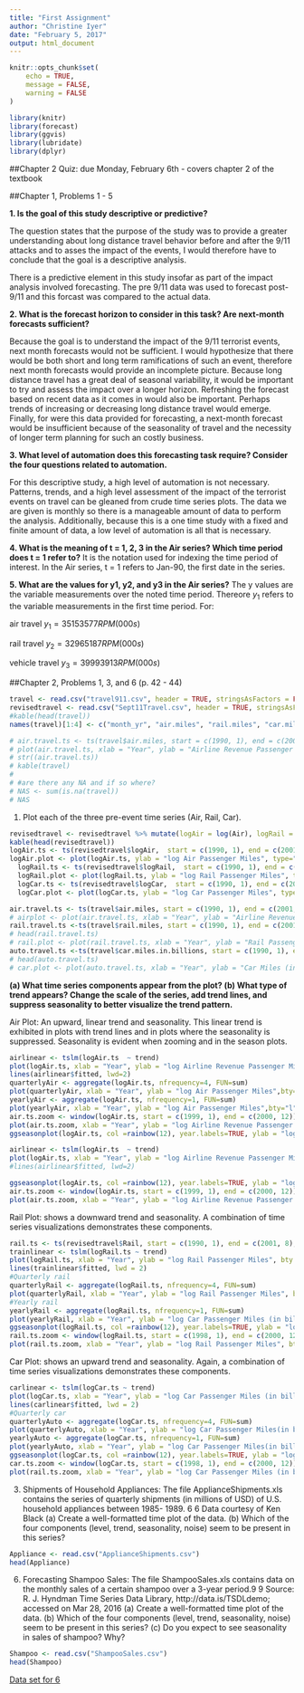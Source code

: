 ```yaml
---
title: "First Assignment"
author: "Christine Iyer"
date: "February 5, 2017"
output: html_document
---
```


```r
knitr::opts_chunk$set(
	echo = TRUE,
	message = FALSE,
	warning = FALSE
)
```

```r
library(knitr)
library(forecast)
library(ggvis)
library(lubridate)
library(dplyr)
```

##Chapter 2 Quiz: due Monday, February 6th - covers chapter 2 of the textbook

##Chapter 1, Problems 1 - 5

**1. Is the goal of this study descriptive or predictive?**

The question states that the purpose of the study was to provide a greater understanding about long distance travel behavior before and after the 9/11 attacks and to asses the impact of the events,  I would therefore have to conclude that the goal is a descriptive analysis. 

There is a predictive element in this study insofar as part of the impact analysis involved forecasting. The pre 9/11 data was used to forecast post-9/11 and this forcast was compared to the actual data. 


**2. What is the forecast horizon to consider in this task? Are next-month forecasts sufficient?**

Because the goal is to understand the impact of the 9/11 terrorist events, next month forecasts would not be sufficient. I would hypothesize that there would be both short and long term ramifications of such an event, therefore next month forecasts would provide an incomplete picture. Because long distance travel has a great deal of seasonal variability, it would be important to try and assess the impact over a longer horizon. Refreshing the forecast based on recent data as it comes in would also be important. Perhaps trends of increasing or decreasing long distance travel would emerge. Finally, for were this data provided for forecasting, a next-month forecast would be insufficient because of the seasonality of travel and the necessity of longer term planning for such an costly business. 

**3. What level of automation does this forecasting task require? Consider the four questions related to automation.**

For this descriptive study, a high level of automation is not necessary. Patterns, trends, and a high level assessment of the impact of the terrorist events on travel can be gleaned from crude time series plots. The data we are given is monthly so there is a manageable amount of data to perform the analysis. Additionally, because this is a one time study with a fixed and finite amount of data, a low level of automation is all that is necessary. 


**4. What is the meaning of t = 1, 2, 3 in the Air series? Which time period does t = 1 refer to?**
It is the notation used for indexing the time period of interest. In the Air series,  t = 1 refers to Jan-90, the first date in the series. 




**5. What are the values for y1, y2, and y3 in the Air series?**
The y values are the variable measurements over the noted time period. Thereore $y_{1}$ refers to the variable measurements in the first time period. For:

air travel $y_{1} = 35153577  RPM (000s)$

rail travel $y_{2} = 32965187 RPM (000s)$

vehicle travel $y_{3} = 39993913 RPM (000s)$

##Chapter 2, Problems 1, 3, and 6 (p. 42 - 44)


```r
travel <- read.csv("travel911.csv", header = TRUE, stringsAsFactors = FALSE)
revisedtravel <- read.csv("Sept11Travel.csv", header = TRUE, stringsAsFactors = FALSE)
#kable(head(travel))
names(travel)[1:4] <- c("month_yr", "air.miles", "rail.miles", "car.miles.in.billions")

```



```r
# air.travel.ts <- ts(travel$air.miles, start = c(1990, 1), end = c(2001, 8), frequency = 12)
# plot(air.travel.ts, xlab = "Year", ylab = "Airline Revenue Passenger Miles", type = "l",  bty = "l",  main = "Airline Revenue Passenger Miles")
# str((air.travel.ts))
# kable(travel)
# 
# #are there any NA and if so where?
# NAS <- sum(is.na(travel))
# NAS

```


1. Plot each of the three pre-event time series (Air, Rail, Car). 


```r
revisedtravel <- revisedtravel %>% mutate(logAir = log(Air), logRail = log(Rail), logCar = log(VMT))
kable(head(revisedtravel))
logAir.ts <- ts(revisedtravel$logAir,  start = c(1990, 1), end = c(2001, 8), frequency = 12)
logAir.plot <- plot(logAir.ts, ylab = "log Air Passenger Miles", type="l", bty="l",  main = "Airline Revenue Passenger Miles before 9/11 Terrorist Attacks")
  logRail.ts <- ts(revisedtravel$logRail,  start = c(1990, 1), end = c(2001, 8), frequency = 12)
  logRail.plot <- plot(logRail.ts, ylab = "log Rail Passenger Miles", type="l", bty="l", main = "Rail Passenger Miles before 9/11 Terrorist Attacks")
  logCar.ts <- ts(revisedtravel$logCar,  start = c(1990, 1), end = c(2001, 8), frequency = 12)
  logCar.plot <- plot(logCar.ts, ylab = "log Car Passenger Miles", type="l", bty="l", main = "Monthly Car Miles Travelled before 9/11 Terrorist Attacks")
```



```r

air.travel.ts <- ts(travel$air.miles, start = c(1990, 1), end = c(2001, 8), frequency = 12)
# airplot <- plot(air.travel.ts, xlab = "Year", ylab = "Airline Revenue Passenger Miles", ylim = c(29000000, 80000000), type = "l",  bty = "l",  main = "Airline Revenue Passenger Miles before 9/11 Terrorist Attacks")
rail.travel.ts <-ts(travel$rail.miles, start = c(1990, 1), end = c(2001, 8), frequency = 12)
# head(rail.travel.ts)
# rail.plot <- plot(rail.travel.ts, xlab = "Year", ylab = "Rail Passenger Miles", type = "l",  bty = "l",  main = "Rail Passenger Miles before 9/11 Terrorist Attacks")
auto.travel.ts <-ts(travel$car.miles.in.billions, start = c(1990, 1), end = c(2001, 8), frequency = 12)
# head(auto.travel.ts)
# car.plot <- plot(auto.travel.ts, xlab = "Year", ylab = "Car Miles (in billions", type = "l",  bty = "l",  main = "Monthly Car Miles Travelled before 9/11 Terrorist Attacks")

```


**(a) What time series components appear from the plot? (b) What type of trend appears? Change the scale of the series, add trend lines, and suppress seasonality to better visualize the trend pattern. **

Air Plot: An upward, linear trend and seasonality. This linear trend is exhibited in plots with trend lines and in plots where the seasonality is suppressed. Seasonality is evident when zooming and in the season plots. 


```r
airlinear <- tslm(logAir.ts  ~ trend)
plot(logAir.ts, xlab = "Year", ylab = "log Airline Revenue Passenger Miles", bty = "l", main = "Trend: Air Revenue Passenger Miles")
lines(airlinear$fitted, lwd=2)
quarterlyAir <- aggregate(logAir.ts, nfrequency=4, FUN=sum)
plot(quarterlyAir, xlab = "Year", ylab = "log Air Passenger Miles",bty="l", main = "Air Miles by Quarter:Seasonality Suppressed")
yearlyAir <- aggregate(logAir.ts, nfrequency=1, FUN=sum)
plot(yearlyAir, xlab = "Year", ylab = "log Air Passenger Miles",bty="l", main = "Air Miles Yearly:Seasonality Suppressed")
air.ts.zoom <- window(logAir.ts, start = c(1999, 1), end = c(2000, 12))
plot(air.ts.zoom, xlab = "Year", ylab = "log Airline Revenue Passenger Miles", bty = "l", main = "Zoom: Air Revenue Passenger Miles")
ggseasonplot(logAir.ts, col =rainbow(12), year.labels=TRUE, ylab = "log Air Passenger Revenue Miles", main = "Seasonal Plot for Air Passenger Revenue")
```


```r
airlinear <- tslm(logAir.ts  ~ trend)
plot(logAir.ts, xlab = "Year", ylab = "log Airline Revenue Passenger Miles", bty = "l", main = "Trend: Air Revenue Passenger Miles")
#lines(airlinear$fitted, lwd=2)

ggseasonplot(logAir.ts, col =rainbow(12), year.labels=TRUE, ylab = "log Air Passenger Revenue Miles", main = "Season Plot for Air Miles")
air.ts.zoom <- window(logAir.ts, start = c(1999, 1), end = c(2000, 12))
plot(air.ts.zoom, xlab = "Year", ylab = "log Airline Revenue Passenger Miles", bty = "l", main = "Zoom: Air Revenue Passenger Miles")
```
 
Rail Plot: shows a downward trend and seasonality. A combination of time series visualizations demonstrates these components. 

```r
rail.ts <- ts(revisedtravel$Rail, start = c(1990, 1), end = c(2001, 8), frequency = 12)
trainlinear <- tslm(logRail.ts ~ trend)
plot(logRail.ts, xlab = "Year", ylab = "log Rail Passenger Miles", bty = "l", main = "Trend: Rail Passenger Miles")
lines(trainlinear$fitted, lwd = 2)
#Quarterly rail
quarterlyRail <- aggregate(logRail.ts, nfrequency=4, FUN=sum)
plot(quarterlyRail, xlab = "Year", ylab = "log Rail Passenger Miles", bty="l", main = "Rail Miles by Quarter:Seasonality Suppressed")
#Yearly rail
yearlyRail <- aggregate(logRail.ts, nfrequency=1, FUN=sum)
plot(yearlyRail, xlab = "Year", ylab = "log Car Passenger Miles (in billions)",bty="l", main = "Rail Miles by Year:Seasonality Suppressed")
ggseasonplot(logRail.ts, col =rainbow(12), year.labels=TRUE, ylab = "log Rail Passenger Revenue Miles", main = "Season Plot for Rail Miles Travelled")
rail.ts.zoom <- window(logRail.ts, start = c(1998, 1), end = c(2000, 12))
plot(rail.ts.zoom, xlab = "Year", ylab = "log Rail Passenger Miles", bty = "l", main = "Zoom: Rail Passenger Miles")
```

Car Plot: shows an upward trend and seasonality. Again, a combination of time series visualizations demonstrates these components. 
```r
carlinear <- tslm(logCar.ts ~ trend)
plot(logCar.ts, xlab = "Year", ylab = "log Car Passenger Miles (in billions)", bty = "l", main = "Trend: Car Passenger Miles")
lines(carlinear$fitted, lwd = 2)
#Quarterly car
quarterlyAuto <- aggregate(logCar.ts, nfrequency=4, FUN=sum)
plot(quarterlyAuto, xlab = "Year", ylab = "log Car Passenger Miles(in billions)",main = "Quarterly Auto: Seasonality Suppressed", bty="l")
yearlyAuto <- aggregate(logCar.ts, nfrequency=1, FUN=sum)
plot(yearlyAuto, xlab = "Year", ylab = "log Car Passenger Miles(in billions)", main = "Yearly Auto:Seasonality Suppressed",  bty="l")
ggseasonplot(logCar.ts, col =rainbow(12), year.labels=TRUE, ylab = "log Car Passenger Miles")
car.ts.zoom <- window(logCar.ts, start = c(1998, 1), end = c(2000, 12))
plot(rail.ts.zoom, xlab = "Year", ylab = "log Car Passenger Miles (in billions)", bty = "l", main = "Zoom: Car Passenger Miles")
```





3. Shipments of Household Appliances: The file ApplianceShipments.xls contains the series of quarterly shipments (in millions of USD) of U.S. household appliances between 1985- 1989. 6 6 Data courtesy of Ken Black (a) Create a well-formatted time plot of the data. (b) Which of the four components (level, trend, seasonality, noise) seem to be present in this series?



```r
Appliance <- read.csv("ApplianceShipments.csv")
head(Appliance)
```

6. Forecasting Shampoo Sales: The file ShampooSales.xls contains data on the monthly sales of a certain shampoo over a 3-year period.9 9 Source: R. J. Hyndman Time Series Data Library, http://data.is/TSDLdemo; accessed on Mar 28, 2016 (a) Create a well-formatted time plot of the data. (b) Which of the four components (level, trend, seasonality, noise) seem to be present in this series? (c) Do you expect to see seasonality in sales of shampoo? Why?

```r
Shampoo <- read.csv("ShampooSales.csv")
head(Shampoo)
```


[Data set for 6](http://data.is/TSDLdemo)



